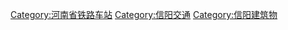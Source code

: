 [[Category:河南省铁路车站|Category:河南省铁路车站]]
[[Category:信阳交通|Category:信阳交通]]
[[Category:信阳建筑物|Category:信阳建筑物]]